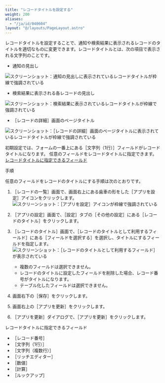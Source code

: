 ```yaml
---
title: "レコードタイトルを設定する"
weight: 200
aliases:
  - "/ja/id/040604"
layout: "@/layouts/PageLayout.astro"
---
```




レコードタイトルを設定することで、通知や検索結果に表示されるレコードのタイトルを適切なものに変更できます。レコードタイトルとは、次の項目で表示される文字列のことです。

* 通知の見出し

<Img src="/k/kintone/img-ja/title_field_01.png" alt="スクリーンショット：通知の見出しに表示されているレコードタイトルが枠線で強調されている" />

* 検索結果に表示される各レコードの見出し

<Img src="/k/kintone/img-ja/title_field_02.png" alt="スクリーンショット：検索結果に表示されているレコードタイトルが枠線で強調されている" />

* <Wovn>［レコードの詳細］</Wovn>画面のページタイトル

<Img src="/k/kintone/img-ja/title_field_03.png" alt="スクリーンショット：［レコードの詳細］画面のページタイトルに表示されているレコードタイトルが枠線で強調されている" />

初期設定では、フォームの一番上にある<Wovn>［文字列（1行）］</Wovn>フィールドがレコードタイトルになります。
任意のフィールドをレコードタイトルに指定できます。  
[レコードタイトルに指定できるフィールド](#app_settings_title_field_20)

<Heading id="app_settings_title_field_10">手順</Heading>

任意のフィールドをレコードのタイトルにする手順は次のとおりです。

1. <Wovn>［レコードの一覧］</Wovn>画面で、画面右上にある歯車の形をした<Wovn>［アプリを設定］</Wovn>アイコンをクリックします。  
   <Img src="/k/kintone/img/settings_new_icon.png" alt="スクリーンショット：［アプリを設定］アイコンが枠線で強調されている" />

1. <Wovn>［アプリの設定］</Wovn>画面で、<Wovn>［設定］</Wovn>タブの<Wovn>［その他の設定］</Wovn>にある<Wovn>［レコードのタイトル］</Wovn>をクリックします。

1. <Wovn>［レコードのタイトル］</Wovn>画面で、<Wovn>［レコードのタイトルとして利用するフィールド］</Wovn>にある<Wovn>［フィールドを選択する］</Wovn>を選択し、タイトルにするフィールドを指定します。  
   <Img src="/k/kintone/img-ja/title_field_img3.png" alt="スクリーンショット：［レコードのタイトルとして利用するフィールド］が表示されている" />

   <Note>

   * 複数のフィールドは選択できません。
   * レコードのタイトルに設定したフィールドを削除した場合、レコード番号がタイトルになります。<Wovn></Wovn>
   * テーブル化したフィールドは選択できません。

   </Note>

1. 画面右下の<Wovn>［保存］</Wovn>をクリックします。

1. 画面右上の<Wovn>［アプリを更新］</Wovn>をクリックします。

1. <Wovn>［アプリを更新］</Wovn>ダイアログで、<Wovn>［アプリを更新］</Wovn>をクリックします。

<Heading id="app_settings_title_field_20">レコードタイトルに指定できるフィールド</Heading>

* <Wovn>［レコード番号］</Wovn>
* <Wovn>［文字列（1行）］</Wovn>
* <Wovn>［文字列（複数行）］</Wovn>
* <Wovn>［リッチエディター］</Wovn>
* <Wovn>［数値］</Wovn>
* <Wovn>［計算］</Wovn>
* <Wovn>［ルックアップ］</Wovn>
